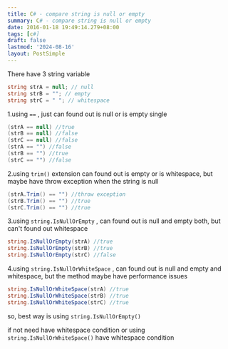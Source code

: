 ```yaml
---
title: C# - compare string is null or empty
summary: C# - compare string is null or empty
date: 2016-01-18 19:49:14.279+08:00
tags: [c#]
draft: false
lastmod: '2024-08-16'
layout: PostSimple
---
```


There have 3 string variable

```csharp
string strA = null; // null
string strB = ""; // empty
string strC = " "; // whitespace
```

1.using `==` , just can found out is null or is empty single

```csharp
(strA == null) //true
(strB == null) //false
(strC == null) //false
(strA == "") //false
(strB == "") //true
(strC == "") //false
```

2.using `trim()` extension can found out is empty or is whitespace, but maybe have throw exception when the string is null

```csharp
(strA.Trim() == "") //throw exception
(strB.Trim() == "") //true
(strC.Trim() == "") //true
```

3.using `string.IsNullOrEmpty` , can found out is null and empty both, but can't found out whitespace

```csharp
string.IsNullOrEmpty(strA) //true
string.IsNullOrEmpty(strB) //true
string.IsNullOrEmpty(strC) //false
```

4.using `string.IsNullOrWhiteSpace` , can found out is null and empty and whitespace, but the method maybe have performance issues

```csharp
string.IsNullOrWhiteSpace(strA) //true
string.IsNullOrWhiteSpace(strB) //true
string.IsNullOrWhiteSpace(strC) //true
```

so, best way is using `string.IsNullOrEmpty()`

if not need have whitespace condition or using `string.IsNullOrWhiteSpace()` have whitespace condition
